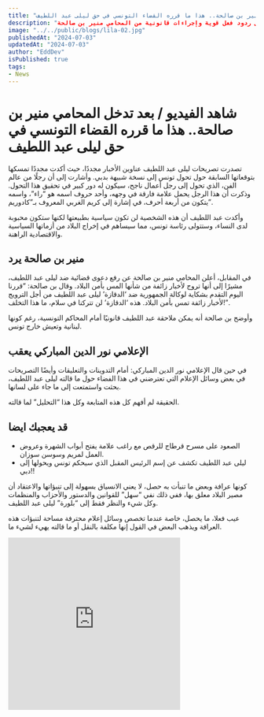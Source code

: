 ```yaml
---
title: "بعد تدخل المحامي منير بن صالحة.. هذا ما قرره القضاء التونسي في حق ليلى عبد اللطيف"
description: "تصريحات ليلى عبد اللطيف تثير الجدل مجددًا بتنبؤاتها حول تحول تونس إلى "دبي" وتحديد شخصية مستقبلية للرئاسة، مما أدى إلى ردود فعل قوية وإجراءات قانونية من المحامي منير بن صالحة."
image: "../../public/blogs/lila-02.jpg"
publishedAt: "2024-07-03"
updatedAt: "2024-07-03"
author: "EddDev"
isPublished: true
tags:
- News
---
```


# شاهد الفيديو / بعد تدخل المحامي منير بن صالحة.. هذا ما قرره القضاء التونسي في حق ليلى عبد اللطيف


تصدرت تصريحات ليلى عبد اللطيف عناوين الأخبار مجددًا، حيث أكدت مجددًا تمسكها بتوقعاتها السابقة حول تحول تونس إلى نسخة شبيهة بدبي. وأشارت إلى أن رجلًا من عالم الفن، الذي تحول إلى رجل أعمال ناجح، سيكون له دور كبير في تحقيق هذا التحول. وذكرت أن هذا الرجل يحمل علامة فارقة في وجهه، وأحد حروف اسمه هو “راء”، واسمه يتكون من أربعة أحرف، في إشارة إلى كريم الغربي المعروف بـ”كادوريم”.

وأكدت عبد اللطيف أن هذه الشخصية لن تكون سياسية بطبيعتها لكنها ستكون محبوبة لدى النساء، وستتولى رئاسة تونس، مما سيساهم في إخراج البلاد من أزماتها السياسية والاقتصادية الراهنة.

## منير بن صالحة يرد

في المقابل، أعلن المحامي منير بن صالحة عن رفع دعوى قضائية ضد ليلى عبد اللطيف، مشيرًا إلى أنها تروج لأخبار زائفة من شأنها المس بأمن البلاد. وقال بن صالحة: “قررنا اليوم التقدم بشكاية لوكالة الجمهورية ضد ‘الدقازة’ ليلى عبد اللطيف من أجل الترويج لأخبار زائفة تمس بأمن البلاد. هذه ‘الدقازة’ لن تتركنا في سلام، ما هذا التخلف!”.

وأوضح بن صالحة أنه يمكن ملاحقة عبد اللطيف قانونيًا أمام المحاكم التونسية، رغم كونها لبنانية وتعيش خارج تونس.

## الإعلامي نور الدين المباركي يعقب

في حين قال الإعلامي نور الدين المباركي: أمام التدوينات والتعليقات وأيضًا التصريحات في بعض وسائل الإعلام التي تعترضني في هذا الفضاء حول ما قالته ليلى عبد اللطيف، بحثت واستمتعت إلى ما جاء على لسانها.

الحقيقة لم أفهم كل هذه المتابعة وكل هذا “التحليل” لما قالته.

## قد يعجبك ايضا

- الصعود على مسرح قرطاج للرقص مع راغب علامة يفتح أبواب الشهرة وعروض العمل لمريم وسوسن سوزان.
- ليلى عبد اللطيف تكشف عن إسم الرئيس المقبل الذي سيحكم تونس ويحولها إلى دبي!!

كونها عرافة وبعض ما تنبأت به حصل، لا يعني الانسياق بسهولة إلى تنبؤاتها والاعتقاد أن مصير البلاد معلق بها، ففي ذلك نفي “سهل” للقوانين والدستور والأحزاب والمنظمات وكل شيء والنظر فقط إلى “بلورة” ليلى عبد اللطيف.

عيب فعلا، ما يحصل، خاصة عندما تخصص وسائل إعلام محترفة مساحة لتنبؤات هذه العرافة ويذهب البعض في القول إنها مكلفة بالنقل أو ما قالته يهيء لشيء ما.

<iframe width="350" height="350" src="https://www.youtube.com/embed/2rYQIVjFzE4" frameborder="0" allowfullscreen></iframe>
